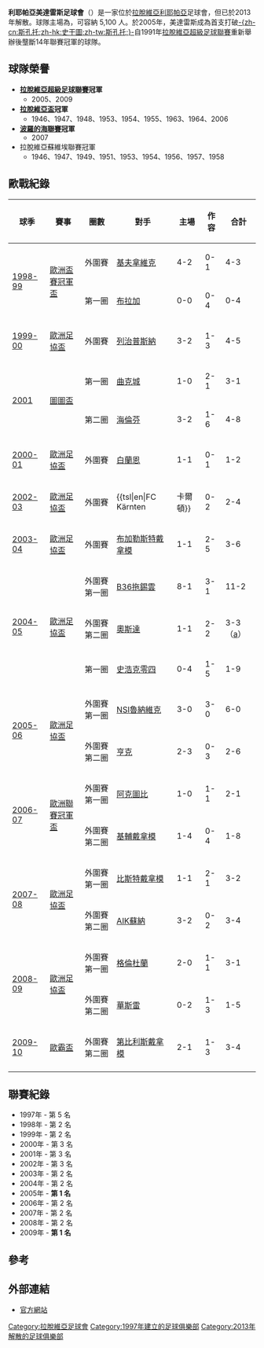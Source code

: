 {{NoteTA
|G1=足球
|G2=uefa
|T=zh-cn:梅塔卢格斯足球俱乐部;zh-hk:美達雷斯足球會;zh-tw:梅塔卢格斯足球俱樂部;
|1=zh-cn:梅塔卢格斯;zh-hk:美達雷斯;zh-tw:梅塔卢格斯;
}}
{{Football club infobox
| clubname   = 美達雷斯
| image      = [[Image:Liepajas_Metalurgs.gif|180px]]
| fullname   = 利耶帕亚梅塔卢格斯足球俱乐部<br/>{{lang|lv|FK Liepājas Metalurgs}}
| nickname   =
| founded    = 1997年
| dissolved  = 2013年
| ground     = [[利耶帕亞|利耶帕亞]]{{link-lv|道加瓦体育场 (利耶帕亚)|Daugavas stadions (Liepāja)|道加瓦体育场}}
| capacity   = 5,100
| chairman   = Sergejs Zaharins
| manager    = [[吕迪格·阿布拉姆奇克|吕迪格·阿布拉姆奇克]]
| league     = [[拉脫維亞超級足球聯賽|拉脫維亞超級足球聯賽]]
| season     = 2013
| position   = 拉脫超，第 5 位
| pattern_la1=_red_stripes|pattern_b1=_4thinstripesonwhite|pattern_ra1=_red_stripes
| leftarm1=FF0000|body1=FF0000|rightarm1=FF0000|shorts1=FF0000|socks1=FF0000
| pattern_la2=_whiteshoulders|pattern_b2=_4thinstripesonwhite|pattern_ra2=_whiteshoulders
| leftarm2=1C39BB|body2=1C39BB|rightarm2=1C39BB|shorts2=1C39BB|socks2=1C39BB
}}

'''利耶帕亞美達雷斯足球會'''（{{lang-lv|Futbola Klubs Liepājas Metalurgs}}）是一家位於[[拉脫維亞|拉脫維亞]][[利耶帕亞|利耶帕亞]]足球會，但已於2013年解散。球隊主場為{{link-lv|道加瓦体育场 (利耶帕亚)|Daugavas stadions (Liepāja)|道加瓦体育场}}，可容納 5,100 人。於2005年，美達雷斯成為首支打破[[史干圖足球會|-{zh-cn:斯孔托;zh-hk:史干圖;zh-tw:斯孔托;}-]]自1991年[[拉脫維亞超級足球聯賽|拉脫維亞超級足球聯賽]]重新舉辦後壟斷14年聯賽冠軍的球隊。

== 球隊榮譽 ==
* '''[[拉脫維亞超級足球聯賽|拉脫維亞超級足球聯賽]]冠軍'''
** 2005、2009
* '''[[拉脫維亞盃|拉脫維亞盃]]冠軍'''
** 1946、1947、1948、1953、1954、1955、1963、1964、2006
* '''[[波羅的海聯賽|波羅的海聯賽]]冠軍'''
** 2007
* 拉脫維亞蘇維埃聯賽冠軍
** 1946、1947、1949、1951、1953、1954、1956、1957、1958

== 歐戰紀錄 ==
{| class="wikitable"
! 球季
! 賽事
! 圈數
! 對手
! 主場
! 作容
! 合計
|-
|rowspan=2|[[1998/99賽季歐洲盃賽冠軍盃|1998-99]]
|rowspan=2|[[歐洲盃賽冠軍盃|歐洲盃賽冠軍盃]]
|外圍賽
|{{flagicon|ISL}} [[基夫拿維克體育會|基夫拿維克]]
|4-2
|0-1
|4-3
|-
|第一圈
|{{flagicon|POR}} [[布拉加體育會|布拉加]]
|0-0
|0-4
|0-4
|-
|[[1999/00賽季歐洲足協盃|1999-00]]
|[[歐洲足協盃|歐洲足協盃]]
|外圍賽
|{{flagicon|POL}} [[波茲南萊克足球俱樂部|列治普斯納]]
|3-2
|1-3
|4-5
|-
|rowspan=2|[[2001年圖圖盃|2001]]
|rowspan=2|[[歐洲足聯國際托托盃|圖圖盃]]
|第一圈
|{{flagicon|IRL}} [[科克城足球俱樂部|曲克城]]
|1-0
|2-1
|3-1
|-
|第二圈
|{{flagicon|NED}} [[SC海倫芬|海倫芬]]
|3-2
|1-6
|4-8
|-
|[[2000/01賽季歐洲足協盃|2000-01]]
|[[歐洲足協盃|歐洲足協盃]]
|外圍賽
|{{flagicon|NOR}} [[白蘭恩足球會|白蘭恩]]
|1-1
|0-1
|1-2
|-
|[[2002/03賽季歐洲足協盃|2002-03]]
|[[歐洲足協盃|歐洲足協盃]]
|外圍賽
|{{flagicon|AUT}} {{tsl|en|FC Kärnten||卡爾頓}}
|0-2
|2-4
|2-6
|-
|[[2003/04賽季歐洲足協盃|2003-04]]
|[[歐洲足協盃|歐洲足協盃]]
|外圍賽
|{{flagicon|ROU}} [[布加勒斯特迪納摩足球俱樂部|布加勒斯特戴拿模]]
|1-1
|2-5
|3-6
|-
|rowspan=3|[[2004/05賽季歐洲足協盃|2004-05]]
|rowspan=3|[[歐洲足協盃|歐洲足協盃]]
|外圍賽第一圈
|{{flagicon|FRO}} [[B36托爾斯港|B36拖錫雲]]
|8-1
|3-1
|11-2
|-
|外圍賽第二圈
|{{flagicon|SWE}} [[奧斯達足球會|奧斯達]]
|1-1
|2-2
|3-3（[[作客入球優惠|a]]）
|-
|第一圈
|{{flagicon|GER}} [[沙爾克04足球俱樂部|史浩克零四]]
|0-4
|1-5
|1-9
|-
|rowspan=2|[[2005/06賽季歐洲足協盃|2005-06]]
|rowspan=2|[[歐洲足協盃|歐洲足協盃]]
|外圍賽第一圈
|{{flagicon|FRO}} [[NSI魯納維克|NSI魯納維克]]
|3-0
|3-0
|6-0
|-
|外圍賽第二圈
|{{flagicon|BEL}} [[KRC亨克|亨克]]
|2-3
|0-3
|2-6
|-
|rowspan=2|[[2006/07賽季歐洲聯賽冠軍盃|2006-07]]
|rowspan=2|[[歐洲聯賽冠軍盃|歐洲聯賽冠軍盃]]
|外圍賽第一圈
|{{flagicon|KAZ}} [[阿克托比足球俱樂部|阿克圖比]]
|1-0
|1-1
|2-1
|-
|外圍賽第二圈
|{{flagicon|UKR}} [[基輔迪納摩足球俱樂部|基輔戴拿模]]
|1-4
|0-4
|1-8
|-
|rowspan=2|[[2007/08賽季歐洲足協盃|2007-08]]
|rowspan=2|[[歐洲足協盃|歐洲足協盃]]
|外圍賽第一圈
|{{flagicon|BLR}} [[布列斯特迪納摩足球俱樂部|比斯特戴拿模]]
|1-1
|2-1
|3-2
|-
|外圍賽第二圈
|{{flagicon|SWE}} [[AIK足球會|AIK蘇納]]
|3-2
|0-2
|3-4
|-
|rowspan=2|[[2008/09賽季歐洲足協盃|2008-09]]
|rowspan=2|[[歐洲足協盃|歐洲足協盃]]
|外圍賽第一圈
|{{flagicon|NIR}} [[格倫杜蘭足球俱樂部|格倫杜蘭]]
|2-0
|1-1
|3-1
|-
|外圍賽第二圈
|{{flagicon|ROU}} [[瓦斯盧伊足球俱樂部|華斯雷]]
|0-2
|1-3
|1-5
|-
|[[2009/10賽季歐洲聯賽|2009-10]]
|[[歐足聯歐洲聯賽|歐霸盃]]
|外圍賽第二圈
|{{flagicon|GEO}} [[第比利斯迪納摩足球俱樂部|第比利斯戴拿模]]
|2-1
|1-3
|3-4
|-
|}

== 聯賽紀錄 ==
* 1997年 - 第 5 名
* 1998年 - 第 2 名
* 1999年 - 第 2 名
* 2000年 - 第 3 名
* 2001年 - 第 3 名
* 2002年 - 第 3 名
* 2003年 - 第 2 名
* 2004年 - 第 2 名
* 2005年 - '''第 1 名'''
* 2006年 - 第 2 名
* 2007年 - 第 2 名
* 2008年 - 第 2 名
* 2009年 - '''第 1 名'''

==參考==
{{reflist}}

== 外部連結 ==
*[https://web.archive.org/web/20080212062051/http://sport.metalurgs.lv/eng/football/index.html 官方網站] {{en icon}} {{lv icon}} {{ru icon}}

[[Category:拉脫維亞足球會|Category:拉脫維亞足球會]]
[[Category:1997年建立的足球俱樂部|Category:1997年建立的足球俱樂部]]
[[Category:2013年解散的足球俱樂部|Category:2013年解散的足球俱樂部]]